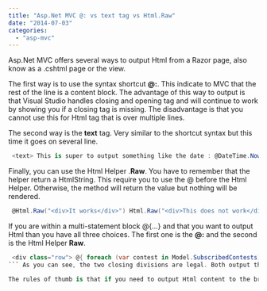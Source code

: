 ```yaml
---
title: "Asp.Net MVC @: vs text tag vs Html.Raw"
date: "2014-07-03"
categories: 
  - "asp-mvc"
---
```


Asp.Net MVC offers several ways to output Html from a Razor page, also know as a .cshtml page or the view.

The first way is to use the syntax shortcut **@:**. This indicate to MVC that the rest of the line is a content block. The advantage of this way to output is that Visual Studio handles closing and opening tag and will continue to work by showing you if a closing tag is missing. The disadvantage is that you cannot use this for Html tag that is over multiple lines.

The second way is the **text** tag. Very similar to the shortcut syntax but this time it goes on several line. 
```csharp
 <text> This is super to output something like the date : @DateTime.Now </text> 
```

Finally, you can use the Html Helper .**Raw**. You have to remember that the helper return a HtmlString. This require you to use the @ before the Html Helper. Otherwise, the method will return the value but nothing will be rendered.


```csharp
 @Html.Raw("<div>It works</div>") Html.Raw("<div>This does not work</div>") 
```

If you are within a multi-statement block @{...} and that you want to output Html than you have all three choices. The first one is the **@:** and the second is the Html Helper **Raw**.


```csharp
 <div class="row"> @{ foreach (var contest in Model.SubscribedContests) { if (iSubScribe != 0 && iSubScribe % itemPerColumnSubScribe == 0) { @Html.Raw("</div>"); @:</div> } } } </div> 
``` As you can see, the two closing divisions are legal. Both output the div html tag. You cannot use directly the html because it expects to have C# code. Visual Studio will not be able to resolve the Html.

The rules of thumb is that if you need to output Html content to the browser to have this one interpreted it, than you need to send non-encoded html, which require to send "raw" html. Otherwise, you should always send html encoded element which is more safe. This is the default behavior because it protects you to have user trying to embedded undesirable html in your web page.
